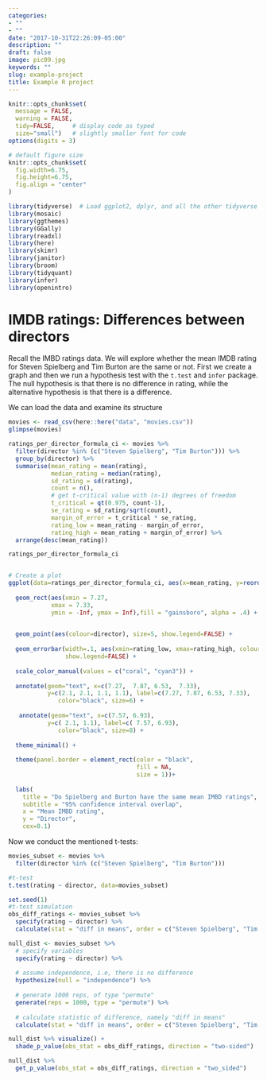 ```yaml
---
categories:
- ""
- ""
date: "2017-10-31T22:26:09-05:00"
description: ""
draft: false
image: pic09.jpg
keywords: ""
slug: example-project
title: Example R project
---
```


```r
knitr::opts_chunk$set(
  message = FALSE, 
  warning = FALSE, 
  tidy=FALSE,     # display code as typed
  size="small")   # slightly smaller font for code
options(digits = 3)

# default figure size
knitr::opts_chunk$set(
  fig.width=6.75, 
  fig.height=6.75,
  fig.align = "center"
)
```


```r
library(tidyverse)  # Load ggplot2, dplyr, and all the other tidyverse packages
library(mosaic)
library(ggthemes)
library(GGally)
library(readxl)
library(here)
library(skimr)
library(janitor)
library(broom)
library(tidyquant)
library(infer)
library(openintro)
```

# IMDB ratings: Differences between directors

Recall the IMBD ratings data. We will explore whether the mean IMDB rating for Steven Spielberg and Tim Burton are the same or not. First we create a graph and then we run a hypothesis test with the `t.test` and `infer` package. The null hypothesis is that there is no difference in rating, while the alternative hypothesis is that there is a difference.  

We can load the data and examine its structure

```r
movies <- read_csv(here::here("data", "movies.csv"))
glimpse(movies)
```


```r


ratings_per_director_formula_ci <- movies %>%
  filter(director %in% (c("Steven Spielberg", "Tim Burton"))) %>% 
  group_by(director) %>% 
  summarise(mean_rating = mean(rating),
            median_rating = median(rating),
            sd_rating = sd(rating),
            count = n(),
            # get t-critical value with (n-1) degrees of freedom
            t_critical = qt(0.975, count-1),
            se_rating = sd_rating/sqrt(count),
            margin_of_error = t_critical * se_rating,
            rating_low = mean_rating - margin_of_error,
            rating_high = mean_rating + margin_of_error) %>% 
  arrange(desc(mean_rating))

ratings_per_director_formula_ci


# Create a plot 
ggplot(data=ratings_per_director_formula_ci, aes(x=mean_rating, y=reorder(director, mean_rating))) + 
  
  geom_rect(aes(xmin = 7.27,
            xmax = 7.33,
            ymin = -Inf, ymax = Inf),fill = "gainsboro", alpha = .4) +

  
  geom_point(aes(colour=director), size=5, show.legend=FALSE) + 
  
  geom_errorbar(width=.1, aes(xmin=rating_low, xmax=rating_high, colour= director), size=2,   
                show.legend=FALSE) +
  
  scale_color_manual(values = c("coral", "cyan3")) +
  
  annotate(geom="text", x=c(7.27,  7.87, 6.53,  7.33), 
           y=c(2.1, 2.1, 1.1, 1.1), label=c(7.27, 7.87, 6.53, 7.33),
              color="black", size=6) +
  
   annotate(geom="text", x=c(7.57, 6.93), 
           y=c( 2.1, 1.1), label=c( 7.57, 6.93),
              color="black", size=8) +
  
  theme_minimal() + 
  
  theme(panel.border = element_rect(color = "black",
                                    fill = NA,
                                    size = 1))+
  
  labs(
    title = "Do Spielberg and Burton have the same mean IMBD ratings",
    subtitle = "95% confidence interval overlap",
    x = "Mean IMBD rating",
    y = "Director", 
    cex=0.1)

```

Now we conduct the mentioned t-tests: 
```r

movies_subset <- movies %>%   
  filter(director %in% (c("Steven Spielberg", "Tim Burton")))

#t-test 
t.test(rating ~ director, data=movies_subset)

set.seed(1)
#t-test simulation 
obs_diff_ratings <- movies_subset %>%
  specify(rating ~ director) %>%
  calculate(stat = "diff in means", order = c("Steven Spielberg", "Tim Burton"))

null_dist <- movies_subset %>%
  # specify variables
  specify(rating ~ director) %>%
  
  # assume independence, i.e, there is no difference
  hypothesize(null = "independence") %>%
  
  # generate 1000 reps, of type "permute"
  generate(reps = 1000, type = "permute") %>%
  
  # calculate statistic of difference, namely "diff in means"
  calculate(stat = "diff in means", order = c("Steven Spielberg", "Tim Burton"))

null_dist %>% visualize() +
  shade_p_value(obs_stat = obs_diff_ratings, direction = "two-sided")

null_dist %>%
  get_p_value(obs_stat = obs_diff_ratings, direction = "two_sided")
```


